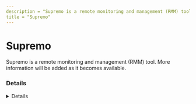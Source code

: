```yaml
---
description = "Supremo is a remote monitoring and management (RMM) tool. More information will be added as it becomes available."
title = "Supremo"
---
```




# Supremo

Supremo is a remote monitoring and management (RMM) tool. More information will be added as it becomes available.

### Details
<Details author={""}
         category={""}
         created={""}
         website={""}
         lastModified={"2-13-2024"}
         privileges={""}
         free={ false }
         verification={ false }
/>

#### Installation Paths
<Card code={ ["supremo.exe", "supremoservice.exe", "supremosystem.exe", "supremohelper.exe"] }/>

#### Supported OS
<Badges color="warning" badges={ ["Windows"] }/>




### Forensic Artifacts




#### Network Artifacts
<EuiSpacer size="xl"/>
<NetworkArtifactsTable data={ [{"Description": "Known remote domains", "Domains": ["supremocontrol.com", "*.supremocontrol.com", "* .nanosystems.it"], "Ports": []}] }/>




### Detections
- Detects potential network activity of Supremo RMM tool
  - [Sigma Rule](https://github.com/magicsword-io/LOLRMM/blob/main/detections/sigma/supremo_network_sigma.yml)
- Detects potential processes activity of Supremo RMM tool
  - [Sigma Rule](https://github.com/magicsword-io/LOLRMM/blob/main/detections/sigma/supremo_processes_sigma.yml)

### References
- [https://www.supremocontrol.com/frequently-asked-questions/](https://www.supremocontrol.com/frequently-asked-questions/)

